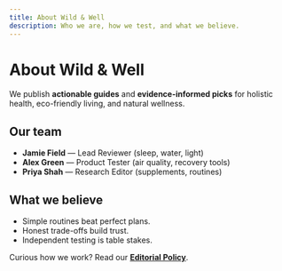 ```yaml
---
title: About Wild & Well
description: Who we are, how we test, and what we believe.
---
```


# About Wild & Well

We publish **actionable guides** and **evidence-informed picks** for holistic health, eco-friendly living, and natural wellness.

## Our team

- **Jamie Field** — Lead Reviewer (sleep, water, light)
- **Alex Green** — Product Tester (air quality, recovery tools)
- **Priya Shah** — Research Editor (supplements, routines)

## What we believe

- Simple routines beat perfect plans.
- Honest trade-offs build trust.
- Independent testing is table stakes.

Curious how we work? Read our **[Editorial Policy](/editorial-policy)**.
